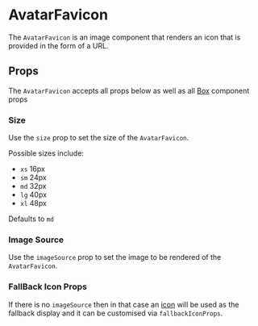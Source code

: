 

# AvatarFavicon

The `AvatarFavicon` is an image component that renders an icon that is provided in the form of a URL.

<Canvas>
  <Story id="ui-components-component-library-avatar-favicon-avatar-favicon-stories-js--default-story" />
</Canvas>

## Props

The `AvatarFavicon` accepts all props below as well as all [Box](/docs/ui-components-ui-box-box-stories-js--default-story) component props

<ArgsTable of={AvatarFavicon} />

### Size

Use the `size` prop to set the size of the `AvatarFavicon`.

Possible sizes include:

- `xs` 16px
- `sm` 24px
- `md` 32px
- `lg` 40px
- `xl` 48px

Defaults to `md`

<Canvas>
  <Story id="ui-components-component-library-avatar-favicon-avatar-favicon-stories-js--size" />
</Canvas>

### Image Source

Use the `imageSource` prop to set the image to be rendered of the `AvatarFavicon`.

### FallBack Icon Props

If there is no `imageSource` then in that case an [icon](/docs/ui-components-component-library-icon-icon-stories-js--default-story) will be used as the fallback display and it can be customised via `fallbackIconProps`.

